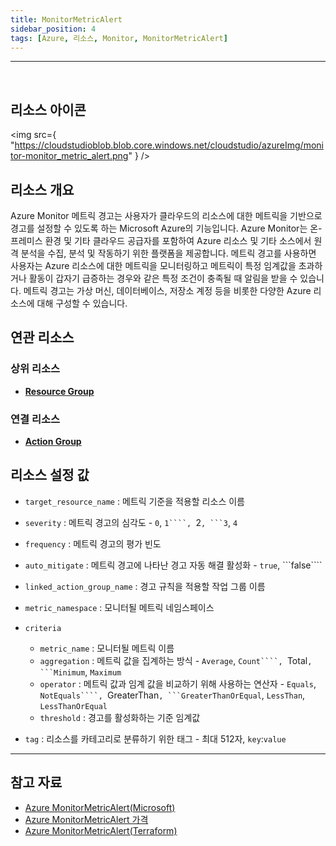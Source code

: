 ```yaml
---
title: MonitorMetricAlert
sidebar_position: 4
tags: [Azure, 리소스, Monitor, MonitorMetricAlert]
---
```


<hr />
<br />

## 리소스 아이콘

<img
    src={
        "https://cloudstudioblob.blob.core.windows.net/cloudstudio/azureImg/monitor-monitor_metric_alert.png"
    }
/>

## 리소스 개요

Azure Monitor 메트릭 경고는 사용자가 클라우드의 리소스에 대한 메트릭을 기반으로 경고를 설정할 수 있도록 하는 Microsoft Azure의 기능입니다.
Azure Monitor는 온-프레미스 환경 및 기타 클라우드 공급자를 포함하여 Azure 리소스 및 기타 소스에서 원격 분석을 수집, 분석 및 작동하기 위한 플랫폼을 제공합니다.
메트릭 경고를 사용하면 사용자는 Azure 리소스에 대한 메트릭을 모니터링하고 메트릭이 특정 임계값을 초과하거나 활동이 갑자기 급증하는 경우와 같은 특정 조건이 충족될 때 알림을 받을 수 있습니다.
메트릭 경고는 가상 머신, 데이터베이스, 저장소 계정 등을 비롯한 다양한 Azure 리소스에 대해 구성할 수 있습니다.

## 연관 리소스

### 상위 리소스

-   [**Resource Group**](https://docs.cstudio.app/docs/resource/azure/Base/ResourceGroup)

### 연결 리소스

-   [**Action Group**](https://docs.cstudio.app/docs/resource/azure/Monitor/ActionGroup)

## 리소스 설정 값

-   `target_resource_name` : 메트릭 기준을 적용할 리소스 이름

-   `severity` : 메트릭 경고의 심각도 - `0`, ` 1````,  `2` , ```3 `, `4`

-   `frequency` : 메트릭 경고의 평가 빈도

-   `auto_mitigate` : 메트릭 경고에 나타난 경고 자동 해결 활성화 - `true`, ```false````

-   `linked_action_group_name` : 경고 규칙을 적용할 작업 그룹 이름

-   `metric_namespace` : 모니터될 메트릭 네임스페이스

-   `criteria`

    -   `metric_name` : 모니터될 메트릭 이름
    -   `aggregation` : 메트릭 값을 집계하는 방식 - `Average`, ` Count````,  `Total` , ```Minimum `, `Maximum`
    -   `operator` : 메트릭 값과 임계 값을 비교하기 위해 사용하는 연산자 - `Equals`, ` NotEquals````,  `GreaterThan` , ```GreaterThanOrEqual `, `LessThan`, `LessThanOrEqual`
    -   `threshold` : 경고를 활성화하는 기준 임계값

-   `tag` : 리소스를 카테고리로 분류하기 위한 태그 - 최대 512자, `key`:`value`

---

## 참고 자료

-   [Azure MonitorMetricAlert(Microsoft)](https://learn.microsoft.com/en-us/azure/azure-monitor/overview)
-   [Azure MonitorMetricAlert 가격](https://azure.microsoft.com/ko-kr/pricing/details/monitor/)
-   [Azure MonitorMetricAlert(Terraform)](https://registry.terraform.io/providers/hashicorp/azurerm/latest/docs/resources/monitor_metric_alert)
